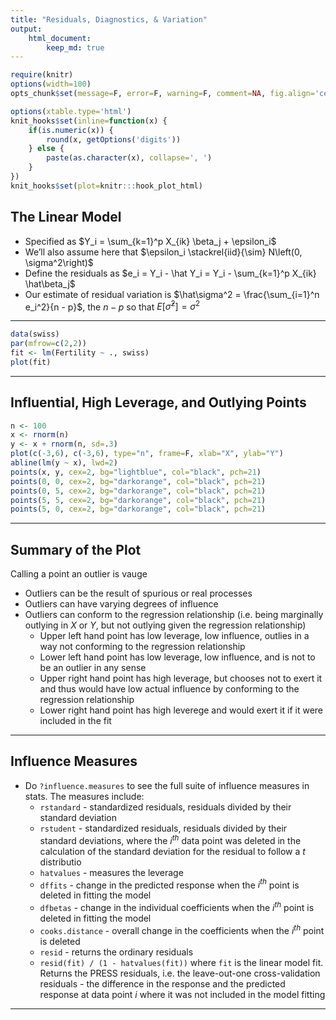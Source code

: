 ```yaml
---
title: "Residuals, Diagnostics, & Variation"
output:
    html_document:
        keep_md: true
---
```


```r
require(knitr)
options(width=100)
opts_chunk$set(message=F, error=F, warning=F, comment=NA, fig.align='center', dpi=100, tidy=F, cache.path='.cache/', fig.path='fig/')

options(xtable.type='html')
knit_hooks$set(inline=function(x) {
    if(is.numeric(x)) {
        round(x, getOptions('digits'))
    } else {
        paste(as.character(x), collapse=', ')
    }
})
knit_hooks$set(plot=knitr:::hook_plot_html)
```

## The Linear Model

- Specified as $Y_i = \sum_{k=1}^p X_{ik} \beta_j + \epsilon_i$
- We'll also assume here that $\epsilon_i \stackrel{iid}{\sim} N\left(0, \sigma^2\right)$
- Define the residuals as $e_i = Y_i - \hat Y_i = Y_i - \sum_{k=1}^p X_{ik} \hat\beta_j$
- Our estimate of residual variation is $\hat\sigma^2 = \frac{\sum_{i=1}^n e_i^2}{n - p}$, the $n - p$ so that $E\left[\hat\sigma^2\right] = \sigma^2$

---

```r
data(swiss)
par(mfrow=c(2,2))
fit <- lm(Fertility ~ ., swiss)
plot(fit)
```

---

## Influential, High Leverage, and Outlying Points

```r
n <- 100
x <- rnorm(n)
y <- x + rnorm(n, sd=.3)
plot(c(-3,6), c(-3,6), type="n", frame=F, xlab="X", ylab="Y")
abline(lm(y ~ x), lwd=2)
points(x, y, cex=2, bg="lightblue", col="black", pch=21)
points(0, 0, cex=2, bg="darkorange", col="black", pch=21)
points(0, 5, cex=2, bg="darkorange", col="black", pch=21)
points(5, 5, cex=2, bg="darkorange", col="black", pch=21)
points(5, 0, cex=2, bg="darkorange", col="black", pch=21)
```

---

## Summary of the Plot

Calling a point an outlier is vauge

- Outliers can be the result of spurious or real processes
- Outliers can have varying degrees of influence
- Outliers can conform to the regression relationship (i.e. being marginally outlying in $X$ or $Y$, but not outlying given the regression relationship)
    - Upper left hand point has low leverage, low influence, outlies in a way not conforming to the regression relationship
    - Lower left hand point has low leverage, low influence, and is not to be an outlier in any sense
    - Upper right hand point has high leverage, but chooses not to exert it and thus would have low actual influence by conforming to the regression relationship
    - Lower right hand point has high leverege and would exert it if it were included in the fit
    
---

## Influence Measures

- Do `?influence.measures` to see the full suite of influence measures in stats. The measures include:
    - `rstandard` - standardized residuals, residuals divided by their standard deviation
    - `rstudent` - standardized residuals, residuals divided by their standard deviations, where the $i^{th}$ data point was deleted in the calculation of the standard deviation for the residual to follow a $t$ distributio
    - `hatvalues` - measures the leverage
    - `dffits` - change in the predicted response when the $i^{th}$ point is deleted in fitting the model
    - `dfbetas` - change in the individual coefficients when the $i^{th}$ point is deleted in fitting the model
    - `cooks.distance` - overall change in the coefficients when the $i^{th}$ point is deleted
    - `resid` - returns the ordinary residuals
    - `resid(fit) / (1 - hatvalues(fit))` where `fit` is the linear model fit. Returns the PRESS residuals, i.e. the leave-out-one cross-validation residuals - the difference in the response and the predicted response at data point $i$ where it was not included in the model fitting
    
---

